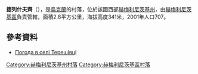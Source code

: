 {{coord|49|29|0|N|27|13|23|E|scale:100000|display=title}}

'''捷列什夫齊'''（{{lang-uk|Терешівці}}），是[[烏克蘭|烏克蘭]]的村落，位於該國西部[[赫梅利尼茨基州|赫梅利尼茨基州]]，由[[赫梅利尼茨基區|赫梅利尼茨基區]]負責管轄，面積2.8平方公里，海拔高度341米，2001年人口707。

==參考資料==
* [http://weather.in.ua/ua/hmel'nickaja/25978 Погода в селі Терешівці] {{Wayback|url=http://weather.in.ua/ua/hmel%27nickaja/25978 |date=20111220143241 }}

{{DEFAULTSORT:Терешівці}}
[[Category:赫梅利尼茨基州村落|Category:赫梅利尼茨基州村落]]
[[Category:赫梅利尼茨基區村落|Category:赫梅利尼茨基區村落]]


{{Khmelnytskyi-geo-stub}}